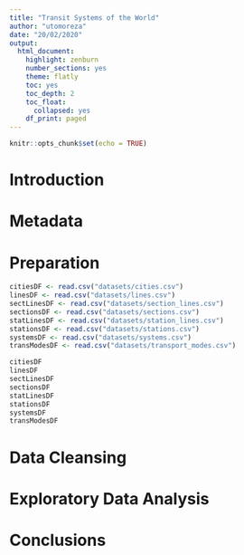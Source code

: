 ```yaml
---
title: "Transit Systems of the World"
author: "utomoreza"
date: "20/02/2020"
output:
  html_document:
    highlight: zenburn
    number_sections: yes
    theme: flatly
    toc: yes
    toc_depth: 2
    toc_float:
      collapsed: yes
    df_print: paged
---
```


```r
knitr::opts_chunk$set(echo = TRUE)
```

# Introduction

# Metadata

# Preparation

```r
citiesDF <- read.csv("datasets/cities.csv")
linesDF <- read.csv("datasets/lines.csv")
sectLinesDF <- read.csv("datasets/section_lines.csv")
sectionsDF <- read.csv("datasets/sections.csv")
statLinesDF <- read.csv("datasets/station_lines.csv")
stationsDF <- read.csv("datasets/stations.csv")
systemsDF <- read.csv("datasets/systems.csv")
transModesDF <- read.csv("datasets/transport_modes.csv")
```

```r
citiesDF
linesDF
sectLinesDF
sectionsDF
statLinesDF
stationsDF
systemsDF
transModesDF
```

# Data Cleansing

# Exploratory Data Analysis

# Conclusions